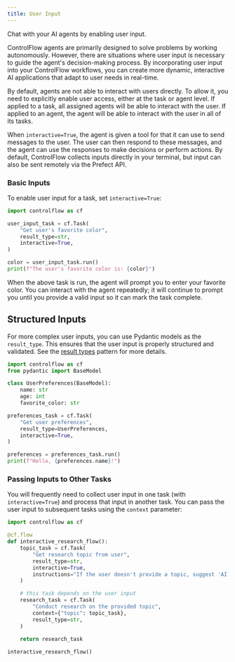```yaml
---
title: User Input
---
```


<Tip>
Chat with your AI agents by enabling user input.
</Tip>

ControlFlow agents are primarily designed to solve problems by working autonomously. However, there are situations where user input is necessary to guide the agent's decision-making process. By incorporating user input into your ControlFlow workflows, you can create more dynamic, interactive AI applications that adapt to user needs in real-time.

By default, agents are not able to interact with users directly. To allow it, you need to explicitly enable user access, either at the task or agent level. If applied to a task, all assigned agents will be able to interact with the user. If applied to an agent, the agent will be able to interact with the user in all of its tasks.

When `interactive=True`, the agent is given a tool for that it can use to send messages to the user. The user can then respond to these messages, and the agent can use the responses to make decisions or perform actions. By default, ControlFlow collects inputs directly in your terminal, but input can also be sent remotely via the Prefect API.


### Basic Inputs

To enable user input for a task, set `interactive=True`:

```python
import controlflow as cf

user_input_task = cf.Task(
    "Get user's favorite color",
    result_type=str,
    interactive=True,
)

color = user_input_task.run()
print(f"The user's favorite color is: {color}")
```

When the above task is run, the agent will prompt you to enter your favorite color. You can interact with the agent repeatedly; it will continue to prompt you until you provide a valid input so it can mark the task complete.

## Structured Inputs

For more complex user inputs, you can use Pydantic models as the `result_type`. This ensures that the user input is properly structured and validated. See the [result types](#result-types) pattern for more details.

```python
import controlflow as cf
from pydantic import BaseModel

class UserPreferences(BaseModel):
    name: str
    age: int
    favorite_color: str

preferences_task = cf.Task(
    "Get user preferences",
    result_type=UserPreferences,
    interactive=True,
)

preferences = preferences_task.run()
print(f"Hello, {preferences.name}!")
```

### Passing Inputs to Other Tasks

You will frequently need to collect user input in one task (with `interactive=True`) and process that input in another task. You can pass the user input to subsequent tasks using the `context` parameter:

```python
import controlflow as cf

@cf.flow
def interactive_research_flow():
    topic_task = cf.Task(
        "Get research topic from user",
        result_type=str,
        interactive=True,
        instructions="If the user doesn't provide a topic, suggest 'AI'.",
    )

    # this task depends on the user input    
    research_task = cf.Task(
        "Conduct research on the provided topic",
        context={"topic": topic_task},
        result_type=str,
    )
        
    return research_task

interactive_research_flow()
```
